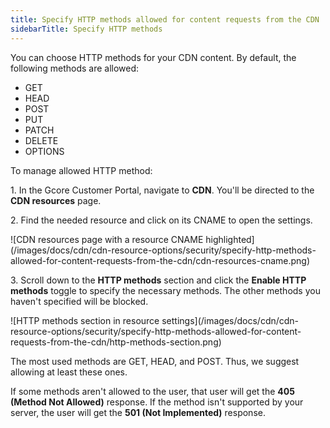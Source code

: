 ---
title: Specify HTTP methods allowed for content requests from the CDN
sidebarTitle: Specify HTTP methods
---

You can choose HTTP methods for your CDN content. By default, the following methods are allowed: 

  * GET
  * HEAD
  * POST
  * PUT
  * PATCH
  * DELETE
  * OPTIONS



To manage allowed HTTP method:

1\. In the Gcore Customer Portal, navigate to **CDN**. You'll be directed to the **CDN resources** page.

2\. Find the needed resource and click on its CNAME to open the settings.


<Frame>![CDN resources page with a resource CNAME highlighted](/images/docs/cdn/cdn-resource-options/security/specify-http-methods-allowed-for-content-requests-from-the-cdn/cdn-resources-cname.png)</Frame>



3\. Scroll down to the **HTTP methods** section and click the **Enable HTTP methods** toggle to specify the necessary methods. The other methods you haven't specified will be blocked. 


<Frame>![HTTP methods section in resource settings](/images/docs/cdn/cdn-resource-options/security/specify-http-methods-allowed-for-content-requests-from-the-cdn/http-methods-section.png)</Frame>



The most used methods are GET, HEAD, and POST. Thus, we suggest allowing at least these ones. 

If some methods aren't allowed to the user, that user will get the **405 (Method Not Allowed)** response. If the method isn't supported by your server, the user will get the **501 (Not Implemented)** response.